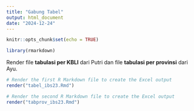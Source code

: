```yaml
---
title: "Gabung Tabel"
output: html_document
date: "2024-12-24"
---
```


```r
knitr::opts_chunk$set(echo = TRUE)

library(rmarkdown)

```

Render file __tabulasi per KBLI__ dari Putri dan file __tabulasi per provinsi__ dari Ayu.
```r

# Render the first R Markdown file to create the Excel output
render("tabel_ibs23.Rmd")

# Render the second R Markdown file to create the Excel output
render("tabprov_ibs23.Rmd")

```


